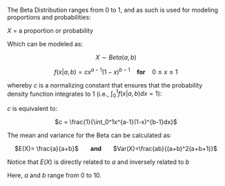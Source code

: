 The Beta Distribution ranges from 0 to 1, and as such is used for modeling proportions and probabilities:

$X$ = a proportion or probability

Which can be modeled as:

<center> $X \sim Beta(a,b)$ 

$f(x|a,b)= cx^{a-1} (1-x)^{b-1}$ &nbsp;&nbsp; <b>for</b> &nbsp;&nbsp; $0 \leq x \leq 1$ </center>

whereby $c$ is a normalizing constant that ensures that the probability density function integrates to 1 (i.e., $\int_0^1 f(x|a,b)dx =1$):

$c$ is equivalent to:

<center> $c = \frac{1}{\int_0^1x^{a-1}(1-x)^{b-1}dx}$</center>

The mean and variance for the Beta can be calculated as:

<center> $E(X)= \frac{a}{a+b}$ &nbsp;&nbsp;&nbsp;&nbsp;&nbsp; <b> and </b> &nbsp;&nbsp;&nbsp;&nbsp;&nbsp; $Var(X)=\frac{ab}{(a+b)^2(a+b+1)}$</center>

Notice that $E(X)$ is directly related to $a$ and inversely related to $b$

Here, $a$ and $b$ range from 0 to 10.
